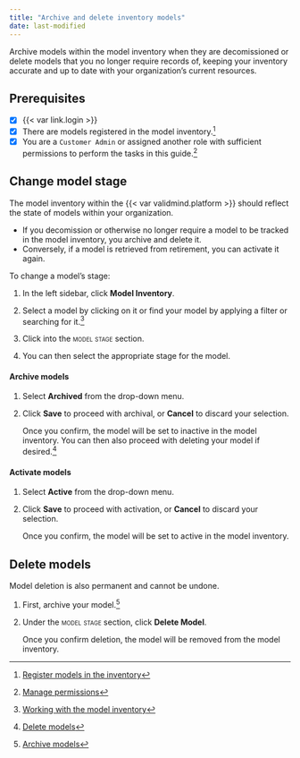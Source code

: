 ```yaml
---
title: "Archive and delete inventory models"
date: last-modified
---
```


Archive models within the model inventory when they are decomissioned or delete models that you no longer require records of, keeping your inventory accurate and up to date with your organization's current resources.

::: {.prereq}

## Prerequisites

- [x] {{< var link.login >}}
- [x] There are models registered in the model inventory.[^1]
- [x] You are a `Customer Admin` or assigned another role with sufficient permissions to perform the tasks in this guide.[^2]

:::

## Change model stage

The model inventory within the {{< var validmind.platform >}} should reflect the state of models within your organization. 

- If you decomission or otherwise no longer require a model to be tracked in the model inventory, you archive and delete it. 
- Conversely, if a model is retrieved from retirement, you can activate it again.

To change a model's stage:

1. In the left sidebar, click **Model Inventory**. 

2. Select a model by clicking on it or find your model by applying a filter or searching for it.[^3]

3. Click into the [model stage]{.smallcaps} section.

4. You can then select the appropriate stage for the model.

#### Archive models

1. Select **Archived** from the drop-down menu.

2. Click **Save** to proceed with archival, or **Cancel** to discard your selection.

    Once you confirm, the model will be set to inactive in the model inventory. You can then also proceed with deleting your model if desired.[^4]

#### Activate models

1. Select **Active** from the drop-down menu.

2. Click **Save** to proceed with activation, or **Cancel** to discard your selection.

    Once you confirm, the model will be set to active in the model inventory. 

## Delete models

::: {.callout-important title="Models must be inactive and archived before they can be deleted."}
Model deletion is also permanent and cannot be undone.
:::

1. First, archive your model.[^5]

2. Under the [model stage]{.smallcaps} section, click **Delete Model**.

    Once you confirm deletion, the model will be removed from the model inventory.


<!-- FOOTNOTES -->

[^1]: [Register models in the inventory](register-models-in-inventory.qmd)

[^2]: [Manage permissions](/guide/configuration/manage-permissions.qmd)

[^3]: [Working with the model inventory](/guide/model-inventory/working-with-model-inventory.qmd#search-filter-and-sort-models)

[^4]: [Delete models](#delete-models)

[^5]: [Archive models](#archive-models)
